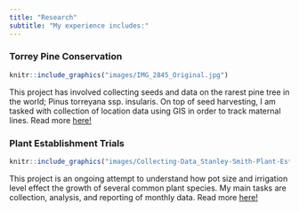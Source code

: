 ```yaml
---
title: "Research"
subtitle: "My experience includes:"
---
```



### Torrey Pine Conservation
```r
knitr::include_graphics("images/IMG_2845_Original.jpg")
```
This project has involved collecting seeds and data on the rarest pine tree in the world; Pinus torreyana ssp. insularis. On top of seed harvesting, I am tasked with collection of location data using GIS in order to track maternal lines. Read more [here!](https://sbbotanicgarden.org/insight/the-torrey-pine-conserving-californias-rare-pine/)

### Plant Establishment Trials
```r
knitr::include_graphics("images/Collecting-Data_Stanley-Smith-Plant-Establishment-Trials-1536x2048.jpeg")

```
This project is an ongoing attempt to understand how pot size and irrigation level effect the growth of several common plant species. My main tasks are collection, analysis, and reporting of monthly data. Read more [here!](https://sbbotanicgarden.org/insight/stanley-smith-plant-establishment-trials/)
